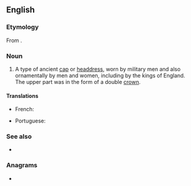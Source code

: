==English==

===Etymology===
From {{der|en|fro|bicoquet}}.

===Noun===
{{en-noun}}

# {{lb|en|historical}} A type of ancient [[cap]] or [[headdress]], worn by military men and also ornamentally by men and women, including by the kings of England. The upper part was in the form of a double [[crown]].

====Translations====
{{trans-top|type of ancient cap or headdress}}
* French: {{t+|fr|bicoquet|m}}
{{trans-mid}}
* Portuguese: {{t+|pt|abacote|m}}
{{trans-bottom}}

===See also===
* {{l|en|abacot}}

===Anagrams===
* {{anagrams|en|bockety}}